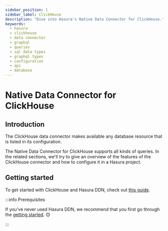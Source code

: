 ```yaml
---
sidebar_position: 1
sidebar_label: ClickHouse
description: "Dive into Hasura's Native Data Connector for ClickHouse."
keywords:
  - hasura
  - clickhouse
  - data connector
  - graphql
  - queries
  - sql data types
  - graphql types
  - configuration
  - api
  - database
---
```


# Native Data Connector for ClickHouse

## Introduction

The ClickHouse data connector makes available any database resource that is listed in its configuration.

The Native Data Connector for ClickHouse supports all kinds of queries. In the related sections, we'll try to give an
overview of the features of the ClickHouse connector and how to configure it in a Hasura project.

## Getting started

To get started with ClickHouse and Hasura DDN, check out
[this guide](/getting-started/quickstart.mdx).

:::info Prerequisites

If you've never used Hasura DDN, we recommend that you first go through the
[getting started](/getting-started/overview.mdx). 😊

:::
